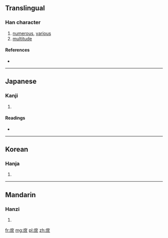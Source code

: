 {{also|庶}}
==Translingual==

===Han character===
{{Han char|rn=53|rad=广|as=08|sn=11|four=|canj=戈廿人人 (ITOO)}}

# [[numerous]], [[various]]
# [[multitude]]

====References====
* {{Han ref|kx=0348.081|hdz=20886.131|uh=5EBB|ud=24251}}

----

==Japanese==

===Kanji===
{{ja-kanji|grade=|rs=广08}}

# {{defn|lang=ja|sort=广08}}

====Readings====
* {{ja-readings|on=[[しょ]] (sho)|kun=[[もろもろ]] (moromoro), [[こいねがう]] (koinegau), [[ちかい]] (chikai)}}

----

==Korean==

===Hanja===
{{ko-hanja|hangeul=서|rv=seo|mr=sŏ}}

# {{defn|lang=ko|sort=广08}}

----

==Mandarin==

===Hanzi===
{{cmn-hanzi|pin=[[shù]] ([[shu4]])|wg=shu<sup>4</sup>}}

# {{defn|lang=cmn|sort=广08}}

[[fr:庻]]
[[mg:庻]]
[[pl:庻]]
[[zh:庻]]